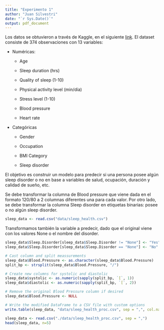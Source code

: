```yaml
---
title: "Experimento 1"
author: "Juan Silvestri"
date: "`r Sys.Date()`"
output: pdf_document
---
```


Los datos se obtuvieron a través de Kaggle, en el siguiente [link](https://www.kaggle.com/datasets/uom190346a/sleep-health-and-lifestyle-dataset). El dataset consiste de 374 observaciones con 13 variables:

-   Numéricas:

    -   Age

    -   Sleep duration (hrs)

    -   Quality of sleep (1-10)

    -   Physical activity level (min/día)

    -   Stress level (1-10)

    -   Blood pressure

    -   Heart rate

-   Categóricas

    -   Gender

    -   Occupation

    -   BMI Category

    -   Sleep disorder

El objetivo es construir un modelo para predecir si una persona posee algún sleep disorder o no en base a variables de salud, ocupación, duración y calidad de sueño, etc.

Se debe transformar la columna de Blood pressure que viene dada en el formato 120/80 a 2 columnas diferentes una para cada valor. Por otro lado, se debe transformar la columna Sleep disorder en etiquetas binarias: posee o no algún sleep disorder.

```r
sleep_data <- read.csv("data/sleep_health.csv")
```

Transformamos también la variable a predecir, dado que el original viene con los valores None o el nombre del disorder.

```r
sleep_data$Sleep.Disorder[sleep_data$Sleep.Disorder != "None"] <- "Yes"
sleep_data$Sleep.Disorder[sleep_data$Sleep.Disorder == "None"] <- "No"
```

```r
# Cast column and split meassurements
sleep_data$Blood.Pressure <- as.character(sleep_data$Blood.Pressure)
split_bp <- strsplit(sleep_data$Blood.Pressure, "/")

# Create new columns for systolic and diastolic
sleep_data$systolic <- as.numeric(sapply(split_bp, `[`, 1))
sleep_data$diastolic <- as.numeric(sapply(split_bp, `[`, 2))

# Remove the original Blood Pressure column if desired
sleep_data$Blood.Pressure <- NULL
```

```r
# Write the modified DataFrame to a CSV file with custom options
write.table(sleep_data, "data/sleep_health_proc.csv", sep = ",", col.names = TRUE, row.names = FALSE)
```

```r
sleep_data <- read.csv("./data/sleep_health_proc.csv", sep = ",")
head(sleep_data, n=5)
```
